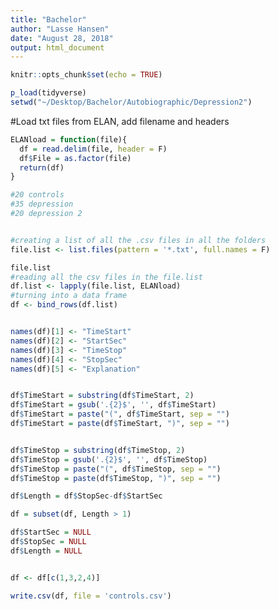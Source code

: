 ```yaml
---
title: "Bachelor"
author: "Lasse Hansen"
date: "August 28, 2018"
output: html_document
---
```


```r
knitr::opts_chunk$set(echo = TRUE)
```


```r
p_load(tidyverse)
setwd("~/Desktop/Bachelor/Autobiographic/Depression2")
```


#Load txt files from ELAN, add filename and headers
```r
ELANload = function(file){
  df = read.delim(file, header = F)
  df$File = as.factor(file)
  return(df)
}
```

```r
#20 controls
#35 depression
#20 depression 2


#creating a list of all the .csv files in all the folders
file.list <- list.files(pattern = '*.txt', full.names = F)

file.list
#reading all the csv files in the file.list
df.list <- lapply(file.list, ELANload)
#turning into a data frame
df <- bind_rows(df.list)


names(df)[1] <- "TimeStart"
names(df)[2] <- "StartSec"
names(df)[3] <- "TimeStop"
names(df)[4] <- "StopSec"
names(df)[5] <- "Explanation"


df$TimeStart = substring(df$TimeStart, 2)
df$TimeStart = gsub('.{2}$', '', df$TimeStart)
df$TimeStart = paste("(", df$TimeStart, sep = "") 
df$TimeStart = paste(df$TimeStart, ")", sep = "")


df$TimeStop = substring(df$TimeStop, 2)
df$TimeStop = gsub('.{2}$', '', df$TimeStop)
df$TimeStop = paste("(", df$TimeStop, sep = "") 
df$TimeStop = paste(df$TimeStop, ")", sep = "")

df$Length = df$StopSec-df$StartSec

df = subset(df, Length > 1)

df$StartSec = NULL
df$StopSec = NULL
df$Length = NULL


df <- df[c(1,3,2,4)]

write.csv(df, file = 'controls.csv')


```

